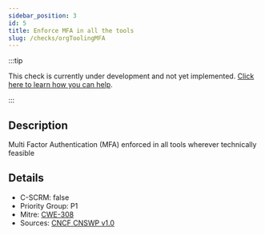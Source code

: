 ```yaml
---
sidebar_position: 3
id: 5
title: Enforce MFA in all the tools
slug: /checks/orgToolingMFA
---
```


<!-- BANNER:START -->
:::tip

This check is currently under development and not yet implemented. [Click here to learn how you can help](/contribute).

:::
<!-- BANNER:END -->

<!-- DESCRIPTION:START -->
## Description
Multi Factor Authentication (MFA) enforced in all tools wherever technically feasible
<!-- DESCRIPTION:END -->

<!-- DETAILS:START -->
## Details
- C-SCRM: false
- Priority Group: P1
- Mitre: [CWE-308](https://cwe.mitre.org/data/definitions/308.html)
- Sources: [CNCF CNSWP v1.0](https://github.com/cncf/tag-security/blob/main/security-whitepaper/v2/cloud-native-security-whitepaper.md)

<!-- DETAILS:END -->

